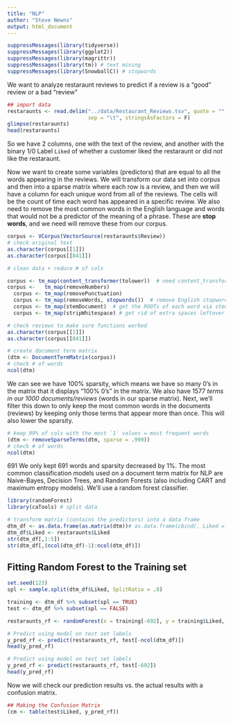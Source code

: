 ```yaml
---
title: "NLP"
author: "Steve Newns"
output: html_document
---
```


```r
suppressMessages(library(tidyverse))
suppressMessages(library(ggplot2))
suppressMessages(library(magrittr))
suppressMessages(library(tm)) # text mining
suppressMessages(library(SnowballC)) # stopwords
```

We want to analyze restaraunt reviews to predict if a review is a "good" review or a bad "review"

```r
## import data 
restaraunts <- read.delim("../data/Restaurant_Reviews.tsv", quote = "",
                          sep = "\t", stringsAsFactors = F)
glimpse(restaraunts)
head(restaraunts)
```

So we have 2 columns, one with the text of the review, and another with the binary 1/0 Label `Liked` of whether a customer liked the restaraunt or did not like the restaraunt.

Now we want to create some variables (predictors) that are equal to all the words appearing in the reviews. We will transform our data set into corpus and then into a sparse matrix where each row is a review, and then we will have a column for each unique word from all of the reviews. The cells will be the count of time each word has appeared in a specific review. We also need to remove the most common words in the English language and words that would not be a predictor of the meaning of a phrase. These are **stop words**, and we need will remove these from our corpus.

```r
corpus <- VCorpus(VectorSource(restaraunts$Review)) 
# check original text
as.character(corpus[[1]])
as.character(corpus[[841]])

# clean data + reduce # of cols

corpus <- tm_map(content_transformer(tolower))  # need content_transformer() to keep corpus as a VCorpus, not a list
corpus <-   tm_map(removeNumbers) 
  corpus <- tm_map(removePunctuation) 
  corpus <- tm_map(removeWords, stopwords())  # remove English stopwords
  corpus <- tm_map(stemDocument)  # get the ROOTs of each word via stemming
  corpus <- tm_map(stripWhitespace) # get rid of extra spaces leftover

# check reviews to make sure functions worked
as.character(corpus[[1]])
as.character(corpus[[841]])
```

```r
# create document term matrix
(dtm <- DocumentTermMatrix(corpus))
# check # of words
ncol(dtm)
```

We can see we have 100% sparsity, which means we have so many 0's in the matrix that it displays "100% 0's" in the matrix. We also have 1577 *terms in our 1000 documents/reviews* (words in our sparse matrix). Next, we'll filter this down to only keep the most common words in the documents (reviews) by keeping only those terms that appear more than once. This will also lower the sparsity.
```r
# keep 99% of cols with the most `1` values = most frequent words
(dtm <- removeSparseTerms(dtm, sparse = .999))
# check # of words
ncol(dtm)
```
691
We only kept 691 words and sparsity decreased by 1%. The most common classification models used on a document term matrix for NLP are Naive-Bayes, Decision Trees, and Random Forests (also including CART and maximum entropy models). We'll use a random forest classifier.
```r
library(randomForest)
library(caTools) # split data

# transform matrix (contains the predictors) into a data frame
dtm_df <- as.data.frame(as.matrix(dtm))# as.data.frame(cbind(, Liked = as.factor(restaraunts$Liked)))
dtm_df$Liked <- restaraunts$Liked
str(dtm_df[,1:5])
str(dtm_df[,(ncol(dtm_df)-1):ncol(dtm_df)])
```

## Fitting Random Forest to the Training set

```r
set.seed(123)
spl <- sample.split(dtm_df$Liked, SplitRatio = .8)

training <- dtm_df %>% subset(spl == TRUE)
test <- dtm_df %>% subset(spl == FALSE)

restaraunts_rf <- randomForest(x = training[-692], y = training$Liked, nTree = 10)

# Predict using model on test set labels
y_pred_rf <- predict(restaraunts_rf, test[-ncol(dtm_df)])
head(y_pred_rf)
```


```r
# Predict using model on test set labels
y_pred_rf <- predict(restaraunts_rf, test[-692])
head(y_pred_rf)
```
Now we will check our prediction results vs. the actual results with a confusion matrix.

```r
## Making the Confusion Matrix
(cm <- table(test$Liked, y_pred_rf))
```
